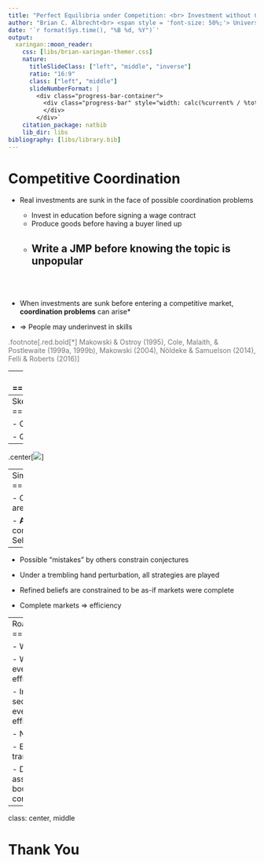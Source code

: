 ```yaml
---
title: "Perfect Equilibria under Competition: <br> Investment without Coordination Failures<br><br>"
author: "Brian C. Albrecht<br> <span style = 'font-size: 50%;'> University of Minnesota<br> Department of Economics</span><br><br>"
date: '`r format(Sys.time(), "%B %d, %Y")`'
output:
  xaringan::moon_reader:
    css: [libs/brian-xaringan-themer.css]
    nature:
      titleSlideClass: ["left", "middle", "inverse"]
      ratio: "16:9"
      class: ["left", "middle"]
      slideNumberFormat: |
        <div class="progress-bar-container">
          <div class="progress-bar" style="width: calc(%current% / %total% * 100%);">
          </div>
        </div>`
    citation_package: natbib
    lib_dir: libs
bibliography: [libs/library.bib]
---
```


Competitive Coordination
====================================

- Real investments are sunk in the face of possible coordination problems
  - Invest in education before signing a wage contract
  - Produce goods before having a buyer lined up
  - Write a JMP before knowing the topic is unpopular
--
<br>
<br>
- When investments are sunk before entering a competitive market, **coordination problems** can arise*

- $\Rightarrow$ People may underinvest in skills



<font color=#777777>
.footnote[.red.bold[*] Makowski & Ostroy (1995), Cole, Malaith, & Postlewaite (1999a, 1999b), Makowski (2004), N&ouml;ldeke & Samuelson (2014), Felli & Roberts (2016)]
</font>

---
My JMP
====================================


- Are the sunk investments we see likely to be inefficient?

- **No**, if people are price-takers

- Formally, inefficient equilibria are not robust to a reasonable refinement: trembling hand perfection

---
Sketch of Environment
====================================

- Continuum of buyers and sellers, finite types

- Quasi-linear utility

--
.center[![](images/jmp/tikz_b.png)]


---
Simple General Mechanism
====================================

- Coordination problems arise because markets are incomplete

- <b>And</b> people must hold conflicting, pessimistic conjectures
  - Buyers think price will be high
  - Sellers think price will be low

--

- Possible "mistakes" by others constrain conjectures

- Under a trembling hand perturbation, all strategies are played

- Refined beliefs are constrained to be as-if markets were complete

- Complete markets $\Rightarrow$ efficiency


---
Road Forward
=======================

- What I Have Proven:

  - With a continuum of players, every perfect equilibria is efficient

  - In an appropriate limit of any sequence of finite games, every perfect equilibria is efficient


- Next Steps:

  - Extend to imperfectly transferable utility case

  - Drop price-taking assumption to study boundaries of perfect competition


---
class: center, middle

# Thank You
